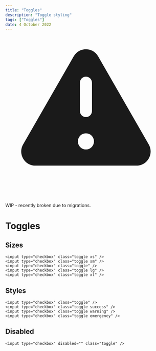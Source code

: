 ---
title: "Toggles"
description: "Toggle styling"
tags: ["Toggles"]
date: 4 October 2022
---

<div class="not-prose mb-6 flex w-full flex-row gap-4 rounded-md bg-amber-300/20 p-4 text-base font-medium text-amber-600 dark:text-amber-300">
  <span class="grid flex-none place-items-start">
    <svg
      xmlns="http://www.w3.org/2000/svg"
      viewBox="0 0 20 20"
      fill="currentColor"
      class="h-5 w-5"
    >
      <path
        fill-rule="evenodd"
        d="M8.485 2.495c.673-1.167 2.357-1.167 3.03 0l6.28 10.875c.673 1.167-.17 2.625-1.516 2.625H3.72c-1.347 0-2.189-1.458-1.515-2.625L8.485 2.495zM10 5a.75.75 0 01.75.75v3.5a.75.75 0 01-1.5 0v-3.5A.75.75 0 0110 5zm0 9a1 1 0 100-2 1 1 0 000 2z"
        clip-rule="evenodd"
      />
    </svg>
  </span>
  <p class="w-full flex-1 whitespace-normal break-all">
    WIP - recently broken due to migrations.
  </p>
</div>

# Toggles

## Sizes

```html-preview
<input type="checkbox" class="toggle xs" />
<input type="checkbox" class="toggle sm" />
<input type="checkbox" class="toggle" />
<input type="checkbox" class="toggle lg" />
<input type="checkbox" class="toggle xl" />
```

## Styles

```html-preview
<input type="checkbox" class="toggle" />
<input type="checkbox" class="toggle success" />
<input type="checkbox" class="toggle warning" />
<input type="checkbox" class="toggle emergency" />
```

## Disabled

```html-preview
<input type="checkbox" disabled="" class="toggle" />
```
